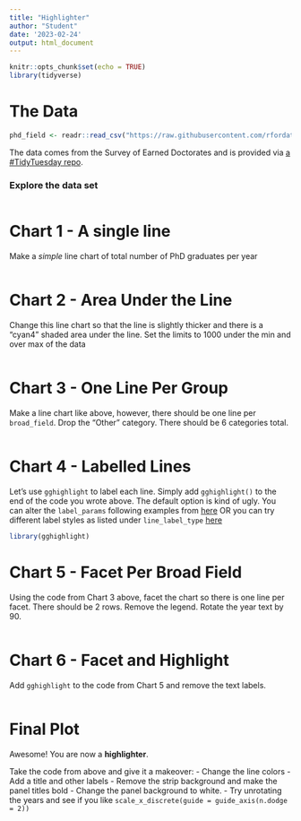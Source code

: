 ```yaml
---
title: "Highlighter"
author: "Student"
date: '2023-02-24'
output: html_document
---
```


```r
knitr::opts_chunk$set(echo = TRUE)
library(tidyverse)
```

# The Data

```r
phd_field <- readr::read_csv("https://raw.githubusercontent.com/rfordatascience/tidytuesday/master/data/2019/2019-02-19/phd_by_field.csv")
```

The data comes from the Survey of Earned Doctorates and is provided via [a #TidyTuesday repo](https://github.com/rfordatascience/tidytuesday/tree/master/data/2019/2019-02-19).

### Explore the data set

```r

```


# Chart 1 - A single line

Make a *simple* line chart of total number of PhD graduates per year

```r

```


# Chart 2 - Area Under the Line

Change this line chart so that the line is slightly thicker and there is a "cyan4" shaded area under the line. Set the limits to 1000 under the min and over max of the data

```r

```

# Chart 3 - One Line Per Group

Make a line chart like above, however, there should be one line per `broad_field`. Drop the "Other" category. There should be 6 categories total.

```r

```

# Chart 4 - Labelled Lines

Let's use `gghighlight` to label each line. Simply add `gghighlight()` to the end of the code you wrote above. The default option is kind of ugly. You can alter the `label_params` following examples from [here](https://ggrepel.slowkow.com/articles/examples.html) OR you can try different label styles as listed under `line_label_type` [here ](https://yutannihilation.github.io/gghighlight/reference/gghighlight.html)

```r
library(gghighlight)


```
# Chart 5 - Facet Per Broad Field

Using the code from Chart 3 above, facet the chart so there is one line per facet. There should be 2 rows. Remove the legend. Rotate the year text by 90.

```r

```

# Chart 6 - Facet and Highlight

Add `gghighlight` to the code from Chart 5 and remove the text labels.

```r

```

# Final Plot

Awesome! You are now a **highlighter**.

Take the code from above and give it a makeover:
- Change the line colors
- Add a title and other labels
- Remove the strip background and make the panel titles bold
- Change the panel background to white.
- Try unrotating the years and see if you like `scale_x_discrete(guide = guide_axis(n.dodge = 2))`

```r

```


